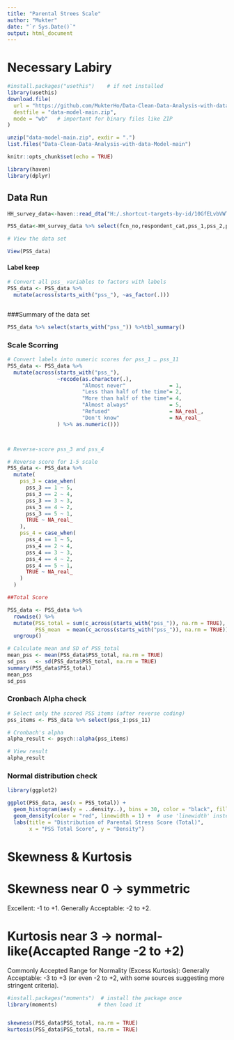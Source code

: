 ```yaml
---
title: "Parental Strees Scale"
author: "Mukter"
date: "`r Sys.Date()`"
output: html_document
---
```



# Necessary Labiry
```r
#install.packages("usethis")    # if not installed
library(usethis)
download.file(
  url = "https://github.com/MukterHo/Data-Clean-Data-Analysis-with-data-Model/archive/refs/heads/main.zip",
  destfile = "data-model-main.zip",
  mode = "wb"   # important for binary files like ZIP
)

unzip("data-model-main.zip", exdir = ".")
list.files("Data-Clean-Data-Analysis-with-data-Model-main")


```


```r
knitr::opts_chunk$set(echo = TRUE)

library(haven)
library(dplyr)


```


## Data Run

```r

HH_survey_data<-haven::read_dta("H:/.shortcut-targets-by-id/10GfELvbVWTnThBtJs-WKEAmKwWDCBjeu/Clean Dataset/2_Data_file/HH_survey_data.dta")

PSS_data<-HH_survey_data %>% select(fcn_no,respondent_cat,pss_1,pss_2,pss_3,pss_4,pss_5,pss_6,pss_7,pss_8,pss_9,pss_10,pss_11) %>% filter(!is.na(pss_1))

# View the data set

View(PSS_data)


```




#### Label keep 


```r


# Convert all pss_ variables to factors with labels
PSS_data <- PSS_data %>%
  mutate(across(starts_with("pss_"), ~as_factor(.)))



```




###Summary of the data set

```r
PSS_data %>% select(starts_with("pss_")) %>%tbl_summary()

```







### Scale Scorring

```r
# Convert labels into numeric scores for pss_1 … pss_11
PSS_data <- PSS_data %>%
  mutate(across(starts_with("pss_"),
                ~recode(as.character(.),
                        "Almost never"              = 1,
                        "Less than half of the time"= 2,
                        "More than half of the time"= 4,
                        "Almost always"             = 5,
                        "Refused"                   = NA_real_,
                        "Don't know"                = NA_real_
                ) %>% as.numeric()))



# Reverse-score pss_3 and pss_4

# Reverse score for 1-5 scale
PSS_data <- PSS_data %>%
  mutate(
    pss_3 = case_when(
      pss_3 == 1 ~ 5,
      pss_3 == 2 ~ 4,
      pss_3 == 3 ~ 3,
      pss_3 == 4 ~ 2,
      pss_3 == 5 ~ 1,
      TRUE ~ NA_real_
    ),
    pss_4 = case_when(
      pss_4 == 1 ~ 5,
      pss_4 == 2 ~ 4,
      pss_4 == 3 ~ 3,
      pss_4 == 4 ~ 2,
      pss_4 == 5 ~ 1,
      TRUE ~ NA_real_
    )
  )

##Total Score

PSS_data <- PSS_data %>%
  rowwise() %>%
  mutate(PSS_total = sum(c_across(starts_with("pss_")), na.rm = TRUE),
         PSS_mean  = mean(c_across(starts_with("pss_")), na.rm = TRUE)) %>%
  ungroup()

# Calculate mean and SD of PSS_total
mean_pss <- mean(PSS_data$PSS_total, na.rm = TRUE)
sd_pss   <- sd(PSS_data$PSS_total, na.rm = TRUE)
summary(PSS_data$PSS_total)
mean_pss
sd_pss
```



### Cronbach Alpha check

```r
# Select only the scored PSS items (after reverse coding)
pss_items <- PSS_data %>% select(pss_1:pss_11)

# Cronbach's alpha
alpha_result <- psych::alpha(pss_items)

# View result
alpha_result
```


### Normal distribution check

```r
library(ggplot2)

ggplot(PSS_data, aes(x = PSS_total)) +
  geom_histogram(aes(y = ..density..), bins = 30, color = "black", fill = "lightblue") +
  geom_density(color = "red", linewidth = 1) +  # use 'linewidth' instead of 'size'
  labs(title = "Distribution of Parental Stress Score (Total)",
       x = "PSS Total Score", y = "Density")


```

# Skewness & Kurtosis
# Skewness near 0 → symmetric
Excellent: -1 to +1. 
Generally Acceptable: -2 to +2. 

# Kurtosis near 3 → normal-like(Accapted Range -2 to +2)
Commonly Accepted Range for Normality (Excess Kurtosis):
Generally Acceptable: -3 to +3 (or even -2 to +2, with some sources suggesting more stringent criteria). 

```r
#install.packages("moments")  # install the package once
library(moments)             # then load it


skewness(PSS_data$PSS_total, na.rm = TRUE)
kurtosis(PSS_data$PSS_total, na.rm = TRUE)

```









